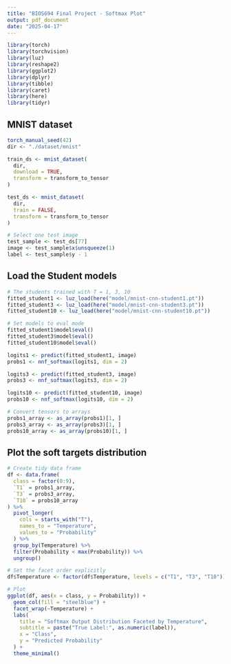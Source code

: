 ```yaml
---
title: "BIOS694 Final Project - Softmax Plot"
output: pdf_document
date: "2025-04-17"
---
```

```r
library(torch)
library(torchvision)
library(luz)
library(reshape2)
library(ggplot2)
library(dplyr)
library(tibble)
library(caret)
library(here)
library(tidyr)
```

## MNIST dataset
```r
torch_manual_seed(42)
dir <- "./dataset/mnist"

train_ds <- mnist_dataset(
  dir,
  download = TRUE,
  transform = transform_to_tensor
)

test_ds <- mnist_dataset(
  dir,
  train = FALSE,
  transform = transform_to_tensor
)

# Select one test image
test_sample <- test_ds[77]
image <- test_sample$x$unsqueeze(1)
label <- test_sample$y - 1
```


## Load the Student models
```r
# The students trained with T = 1, 3, 10
fitted_student1 <- luz_load(here("model/mnist-cnn-student1.pt"))
fitted_student3 <- luz_load(here("model/mnist-cnn-student3.pt"))
fitted_student10 <- luz_load(here("model/mnist-cnn-student10.pt"))
```

```r
# Set models to eval mode
fitted_student1$model$eval()
fitted_student3$model$eval()
fitted_student10$model$eval()
```

```r
logits1 <- predict(fitted_student1, image)
probs1 <- nnf_softmax(logits1, dim = 2)

logits3 <- predict(fitted_student3, image)
probs3 <- nnf_softmax(logits3, dim = 2)

logits10 <- predict(fitted_student10, image)
probs10 <- nnf_softmax(logits10, dim = 2)
```

```r
# Convert tensors to arrays
probs1_array <- as_array(probs1)[1, ]
probs3_array <- as_array(probs3)[1, ]
probs10_array <- as_array(probs10)[1, ]
```


## Plot the soft targets distribution
```r
# Create tidy data frame
df <- data.frame(
  class = factor(0:9),
  `T1` = probs1_array,
  `T3` = probs3_array,
  `T10` = probs10_array
) %>%
  pivot_longer(
    cols = starts_with("T"),
    names_to = "Temperature",
    values_to = "Probability"
  ) %>%
  group_by(Temperature) %>%
  filter(Probability < max(Probability)) %>%
  ungroup()

# Set the facet order explicitly
df$Temperature <- factor(df$Temperature, levels = c("T1", "T3", "T10"))

# Plot
ggplot(df, aes(x = class, y = Probability)) +
  geom_col(fill = "steelblue") +
  facet_wrap(~Temperature) +
  labs(
    title = "Softmax Output Distribution Faceted by Temperature",
    subtitle = paste("True Label:", as.numeric(label)),
    x = "Class",
    y = "Predicted Probability"
  ) +
  theme_minimal()
```

